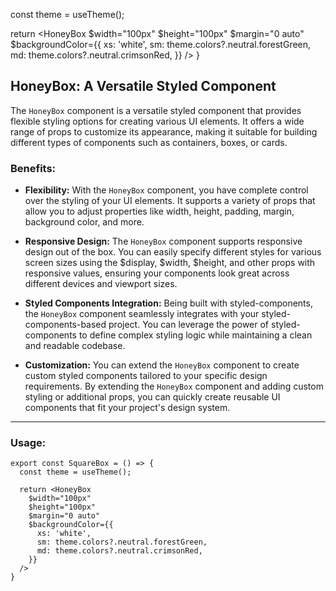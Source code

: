 

  const theme = useTheme();

  return <HoneyBox
    $width="100px"
    $height="100px"
    $margin="0 auto"
    $backgroundColor={{
      xs: 'white',
      sm: theme.colors?.neutral.forestGreen,
      md: theme.colors?.neutral.crimsonRed,
    }}
  />
}

## HoneyBox: A Versatile Styled Component

The `HoneyBox` component is a versatile styled component that provides flexible styling options for creating various UI
elements. It offers a wide range of props to customize its appearance, making it
suitable for building different types of components such as containers, boxes, or cards.

### Benefits:

* **Flexibility:** With the `HoneyBox` component, you have complete control over the
styling of your UI elements. It supports a variety of props that allow you to adjust
properties like width, height, padding, margin, background color, and more.

* **Responsive Design:** The `HoneyBox` component supports responsive design out of the box. You can easily
specify different styles for various screen sizes using the $display, $width, $height,
and other props with responsive values, ensuring your components look great across
different devices and viewport sizes.

* **Styled Components Integration:** Being built with styled-components,
the `HoneyBox` component seamlessly integrates with your styled-components-based project.
You can leverage the power of styled-components to define complex styling logic while maintaining a clean and readable codebase.

* **Customization:** You can extend the `HoneyBox` component to create custom styled components
tailored to your specific design requirements. By extending the `HoneyBox` component and
adding custom styling or additional props, you can quickly create reusable UI components
that fit your project's design system.

---

### Usage:

~~~tsx
export const SquareBox = () => {
  const theme = useTheme();

  return <HoneyBox
    $width="100px"
    $height="100px"
    $margin="0 auto"
    $backgroundColor={{
      xs: 'white',
      sm: theme.colors?.neutral.forestGreen,
      md: theme.colors?.neutral.crimsonRed,
    }}
  />
}
~~~

<SquareBox/>
